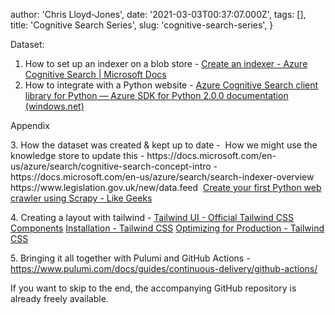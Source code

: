 
  author: 'Chris Lloyd-Jones',
  date: '2021-03-03T00:37:07.000Z',
  tags: [],
  title: 'Cognitive Search Series',
  slug: 'cognitive-search-series',
}


<p>Dataset:</p><ol><li>How to set up an indexer on a blob store - <a href="https://docs.microsoft.com/en-us/azure/search/search-howto-create-indexers">Create an indexer - Azure Cognitive Search | Microsoft Docs</a></li><li>How to integrate with a Python website - <a href="https://azuresdkdocs.blob.core.windows.net/$web/python/azure-search-documents/11.1.0/index.html">Azure Cognitive Search client library for Python — Azure SDK for Python 2.0.0 documentation (windows.net)</a></li></ol><p>Appendix</p><p>3. How the dataset was created &amp; kept up to date -  How we might use the knowledge store to update this - https://docs.microsoft.com/en-us/azure/search/cognitive-search-concept-intro - https://docs.microsoft.com/en-us/azure/search/search-indexer-overview https://www.legislation.gov.uk/new/data.feed  <a href="https://likegeeks.com/python-web-crawler-scrapy/#:~:text=Scrapy%20is%20a%20Python%20web%20framework%20that%20you,data%20in%20spreadsheets%20or%20any%20other%20business%20need.">Create your first Python web crawler using Scrapy - Like Geeks</a> </p><p>4. Creating a layout with tailwind - <a href="https://tailwindui.com/components?utm_source=tailwindcss&amp;utm_medium=navigation">Tailwind UI - Official Tailwind CSS Components</a> <a href="https://tailwindcss.com/docs/installation#install-tailwind-via-npm"><a href="https://tailwindcss.com/docs/installation">Installation - Tailwind CSS</a> </a> <a href="https://tailwindcss.com/docs/optimizing-for-production#writing-purgeable-html">Optimizing for Production - Tailwind CSS</a></p><p>5. Bringing it all together with Pulumi and GitHub Actions - <a href="https://www.pulumi.com/docs/guides/continuous-delivery/github-actions/">https://www.pulumi.com/docs/guides/continuous-delivery/github-actions/</a></p><p>If you want to skip to the end, the accompanying GitHub repository is already freely available.</p>